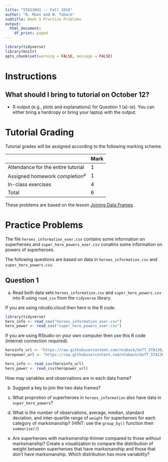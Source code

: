 ```yaml
---
title: "STA130H1 -- Fall 2018"
author: "N. Moon and N. Taback"
subtitle: Week 5 Practice Problems
output:
  html_document:
    df_print: paged
---
```


```r
library(tidyverse)
library(knitr)
opts_chunk$set(warning = FALSE, message = FALSE) 
```


# Instructions

## What should I bring to tutorial on October 12?

- R output (e.g., plots and explanations) for Question 1 (a)-(e).  You can either bring a hardcopy or bring your laptop with the output.

# Tutorial Grading

Tutorial grades will be assigned according to the following marking scheme.

|                                    | Mark |
|------------------------------------|------|
| Attendance for the entire tutorial | 1    |
| Assigned homework completion^a^    | 1    |
| In-class exercises                 | 4    |
| Total                              | 6    |



These problems are based on the lesson [Joining Data Frames](joiningdataframes.html).


# Practice Problems

The file `heroes_information_exer.csv` contains some information on superheroes and `super_hero_powers_exer.csv` conatins some information on powers of superheroes.

The following questions are based on data in `heroes_information.csv` and `super_hero_powers.csv`.

## Question 1

(a)  Read both data sets `heroes_information.csv` and `super_hero_powers.csv` into R using `read_csv` from the `tidyverse` library.  


If you are using rstudio.cloud then here is the R code.  

```r
library(tidyverse)
hero_info <- read_csv("heroes_information_exer.csv")
hero_power <- read_csv("super_hero_powers_exer.csv")
```

If you are using RStudio on your own computer then use this R code (internet connection required).

```r
heroinfo_url <- "https://raw.githubusercontent.com/ntaback/UofT_STA130/master/Fall2018/week5/heroes_information_exer.csv"
heropower_url <- "https://raw.githubusercontent.com/ntaback/UofT_STA130/master/Fall2018/week5/super_hero_powers_exer.csv"

hero_info <- read_csv(heroinfo_url)
hero_power <- read_csv(heropower_url)
```


How may variables and observations are in each data frame?

(b)  Suggest a key to join the two data frames?

(c) What proprotion of superheroes in `heroes_information` also have data in `super_hero_powers`?  

(d)  What is the number of observations, average, median, standard deviation, and inter-quartile range of `weight` for superheroes for each category of marksmanship? (HINT: use the `group_by()` function then `summarise()`)

(e) Are superheroes with marksmanship thinner compared to those without marksmanship?  Create a visualization to compare the distribution of weight between superheroes that have marksmanship and those that don't have marksmanship.  Which distribution has more variability?


